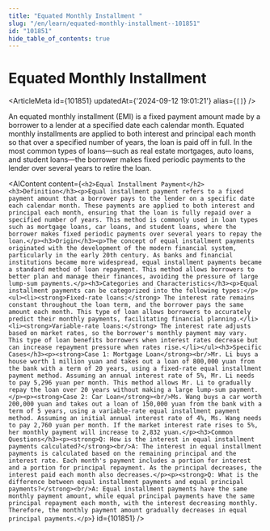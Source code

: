 ```yaml
---
title: "Equated Monthly Installment "
slug: "/en/learn/equated-monthly-installment--101851"
id: "101851"
hide_table_of_contents: true
---
```



# Equated Monthly Installment 

<ArticleMeta id={101851} updatedAt={'2024-09-12 19:01:21'} alias={`[]`} />
<div className='border-solid border-b border-t-0 my-4 border-[var(--ifm-color-gray-300)]' />

An equated monthly installment (EMI) is a fixed payment amount made by a borrower to a lender at a specified date each calendar month. Equated monthly installments are applied to both interest and principal each month so that over a specified number of years, the loan is paid off in full. In the most common types of loans—such as real estate mortgages, auto loans, and student loans—the borrower makes fixed periodic payments to the lender over several years to retire the loan.

<AIContent content={`<h2>Equal Installment Payment</h2><h3>Definition</h3><p>Equal installment payment refers to a fixed payment amount that a borrower pays to the lender on a specific date each calendar month. These payments are applied to both interest and principal each month, ensuring that the loan is fully repaid over a specified number of years. This method is commonly used in loan types such as mortgage loans, car loans, and student loans, where the borrower makes fixed periodic payments over several years to repay the loan.</p><h3>Origin</h3><p>The concept of equal installment payments originated with the development of the modern financial system, particularly in the early 20th century. As banks and financial institutions became more widespread, equal installment payments became a standard method of loan repayment. This method allows borrowers to better plan and manage their finances, avoiding the pressure of large lump-sum payments.</p><h3>Categories and Characteristics</h3><p>Equal installment payments can be categorized into the following types:</p><ul><li><strong>Fixed-rate loans:</strong> The interest rate remains constant throughout the loan term, and the borrower pays the same amount each month. This type of loan allows borrowers to accurately predict their monthly payments, facilitating financial planning.</li><li><strong>Variable-rate loans:</strong> The interest rate adjusts based on market rates, so the borrower's monthly payment may vary. This type of loan benefits borrowers when interest rates decrease but can increase repayment pressure when rates rise.</li></ul><h3>Specific Cases</h3><p><strong>Case 1: Mortgage Loan</strong><br/>Mr. Li buys a house worth 1 million yuan and takes out a loan of 800,000 yuan from the bank with a term of 20 years, using a fixed-rate equal installment payment method. Assuming an annual interest rate of 5%, Mr. Li needs to pay 5,296 yuan per month. This method allows Mr. Li to gradually repay the loan over 20 years without making a large lump-sum payment.</p><p><strong>Case 2: Car Loan</strong><br/>Ms. Wang buys a car worth 200,000 yuan and takes out a loan of 150,000 yuan from the bank with a term of 5 years, using a variable-rate equal installment payment method. Assuming an initial annual interest rate of 4%, Ms. Wang needs to pay 2,760 yuan per month. If the market interest rate rises to 5%, her monthly payment will increase to 2,832 yuan.</p><h3>Common Questions</h3><p><strong>Q: How is the interest in equal installment payments calculated?</strong><br/>A: The interest in equal installment payments is calculated based on the remaining principal and the interest rate. Each month's payment includes a portion for interest and a portion for principal repayment. As the principal decreases, the interest paid each month also decreases.</p><p><strong>Q: What is the difference between equal installment payments and equal principal payments?</strong><br/>A: Equal installment payments have the same monthly payment amount, while equal principal payments have the same principal repayment each month, with the interest decreasing monthly. Therefore, the monthly payment amount gradually decreases in equal principal payments.</p>`} id={101851} />
